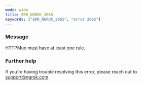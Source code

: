 ```yaml
---
mode: wide
title: ERR_NGROK_2065
keywords: ["ERR_NGROK_2065", "error 2065"]
---
```


### Message

HTTPMux must have at least one rule.

### Further help

If you're having trouble resolving this error, please reach out to [support@ngrok.com](mailto:support@ngrok.com?subject=Help%20with%20ERR_NGROK_2065)
